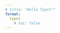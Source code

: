 ```yaml
---
# title: "Hello Typst!"
format:
  typst
    # toc: false
---
```



```{=typst} 
#import "@preview/modern-cug-report:0.1.1": *
= 1 **你好**

#show: doc => template(
  doc,
  footer: "CUG水文气象学2024",
  header: "蒸散发的基本原理",
)

你好。
// #include("5.2 bilinear.typ")
```
